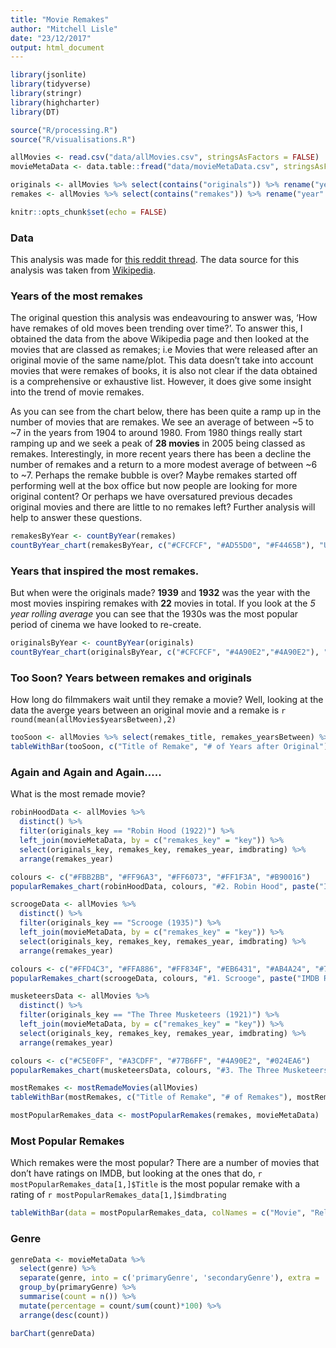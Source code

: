 ```yaml
---
title: "Movie Remakes"
author: "Mitchell Lisle"
date: "23/12/2017"
output: html_document
---
```


```r
library(jsonlite)
library(tidyverse)
library(stringr)
library(highcharter)
library(DT)

source("R/processing.R")
source("R/visualisations.R")

allMovies <- read.csv("data/allMovies.csv", stringsAsFactors = FALSE)
movieMetaData <- data.table::fread("data/movieMetaData.csv", stringsAsFactors = FALSE)

originals <- allMovies %>% select(contains("originals")) %>% rename("year" = originals_year)
remakes <- allMovies %>% select(contains("remakes")) %>% rename("year" = remakes_year)

knitr::opts_chunk$set(echo = FALSE)
```
### Data
This analysis was made for [this reddit thread](https://www.reddit.com/r/DataVizRequests/comments/7irlb9/request_i_would_like_for_someone_to_visualize/). The data source for this analysis was taken from [Wikipedia](https://en.wikipedia.org/wiki/Lists_of_film_remakes).

### Years of the most remakes
The original question this analysis was endeavouring to answer was, 'How have remakes of old moves been trending over time?'. To answer this, I obtained the data from the above Wikipedia page and then looked at the movies that are classed as remakes; i.e Movies that were released after an original movie of the same name/plot. This data doesn't take into account movies that were remakes of books, it is also not clear if the data obtained is a comprehensive or exhaustive list. However, it does give some insight into the trend of movie remakes.

As you can see from the chart below, there has been quite a ramp up in the number of movies that are remakes. We see an average of between ~5 to ~7 in the years from 1904 to around 1980. From 1980 things really start ramping up and we seek a peak of **28 movies** in 2005 being classed as remakes. Interestingly, in more recent years there has been a decline the number of remakes and a return to a more modest average of between ~6 to ~7. Perhaps the remake bubble is over? Maybe remakes started off performing well at the box office but now people are looking for more original content? Or perhaps we have oversatured previous decades original movies and there are little to no remakes left? Further analysis will help to answer these questions.



```r
remakesByYear <- countByYear(remakes)
countByYear_chart(remakesByYear, c("#CFCFCF", "#AD55D0", "#F4465B"), "Upward Trend in Recent Years for Remakes", "The number of movie remake releases by year", "source: List of Film Remakes (Wikipedia)", "https://en.wikipedia.org/wiki/List_of_film_remakes_(A%E2%80%93M)")
```

### Years that inspired the most remakes.
But when were the originals made? **1939** and **1932** was the year with the most movies inspiring remakes with **22** movies in total. If you look at the *5 year rolling average* you can see that the 1930s was the most popular period of cinema we have looked to re-create.

```r
originalsByYear <- countByYear(originals)
countByYear_chart(originalsByYear, c("#CFCFCF", "#4A90E2","#4A90E2"), "Downward trend in movies being remade", "The number of original movies released by year with atleast one remake", "source: List of Film Remakes (Wikipedia)", "https://en.wikipedia.org/wiki/List_of_film_remakes_(A%E2%80%93M)")
```

### Too Soon? Years between remakes and originals
How long do filmmakers wait until they remake a movie? Well, looking at the data the averge years between an original movie and a remake is `r round(mean(allMovies$yearsBetween),2)`
```r
tooSoon <- allMovies %>% select(remakes_title, remakes_yearsBetween) %>% arrange(desc(remakes_yearsBetween))
tableWithBar(tooSoon, c("Title of Remake", "# of Years after Original"), tooSoon$remakes_yearsBetween, barColour = '#4A90E2')
```

### Again and Again and Again.....
What is the most remade movie?

```r
robinHoodData <- allMovies %>%
  distinct() %>%
  filter(originals_key == "Robin Hood (1922)") %>%
  left_join(movieMetaData, by = c("remakes_key" = "key")) %>%
  select(originals_key, remakes_key, remakes_year, imdbrating) %>%
  arrange(remakes_year)

colours <- c("#FBB2BB", "#FF96A3", "#FF6073", "#FF1F3A", "#B90016")
popularRemakes_chart(robinHoodData, colours, "#2. Robin Hood", paste("IMDB Rating for the", nrow(robinHoodData), "remakes of", robinHoodData$originals_key[1]), source = "IMDB", link = "http://www.imdb.com/")

```

```r
scroogeData <- allMovies %>%
  distinct() %>%
  filter(originals_key == "Scrooge (1935)") %>%
  left_join(movieMetaData, by = c("remakes_key" = "key")) %>%
  select(originals_key, remakes_key, remakes_year, imdbrating) %>%
  arrange(remakes_year)

colours <- c("#FFD4C3", "#FFA886", "#FF834F", "#EB6431", "#AB4A24", "#7C2706")
popularRemakes_chart(scroogeData, colours, "#1. Scrooge", paste("IMDB Rating for the ", nrow(scroogeData), "remakes of", scroogeData$originals_key[1]), source = "IMDB", link = "http://www.imdb.com/")
```

```r
musketeersData <- allMovies %>%
  distinct() %>%
  filter(originals_key == "The Three Musketeers (1921)") %>%
  left_join(movieMetaData, by = c("remakes_key" = "key")) %>%
  select(originals_key, remakes_key, remakes_year, imdbrating) %>%
  arrange(remakes_year)

colours <- c("#C5E0FF", "#A3CDFF", "#77B6FF", "#4A90E2", "#024EA6")
popularRemakes_chart(musketeersData, colours, "#3. The Three Musketeers", paste("IMDB Rating for the", nrow(musketeersData), "remakes of", musketeersData$originals_key[1]), source = "IMDB", link = "http://www.imdb.com/")
```

```r
mostRemakes <- mostRemadeMovies(allMovies)
tableWithBar(mostRemakes, c("Title of Remake", "# of Remakes"), mostRemakes$count, barColour = '#FFBE52', pageLength = 10)
```

```r
mostPopularRemakes_data <- mostPopularRemakes(remakes, movieMetaData)
```
### Most Popular Remakes
Which remakes were the most popular? There are a number of movies that don't have ratings on IMDB, but looking at the ones that do, `r mostPopularRemakes_data[1,]$Title` is the most popular remake with a rating of `r mostPopularRemakes_data[1,]$imdbrating`
```r
tableWithBar(data = mostPopularRemakes_data, colNames = c("Movie", "Released", "IMDB Rating"), range = mostPopularRemakes_data$imdbrating, pageLength = 20, barColour = '#F4465B')
```

### Genre
```r
genreData <- movieMetaData %>%
  select(genre) %>%
  separate(genre, into = c('primaryGenre', 'secondaryGenre'), extra = 'drop', sep = ",") %>%
  group_by(primaryGenre) %>%
  summarise(count = n()) %>%
  mutate(percentage = count/sum(count)*100) %>%
  arrange(desc(count))

barChart(genreData)
```

